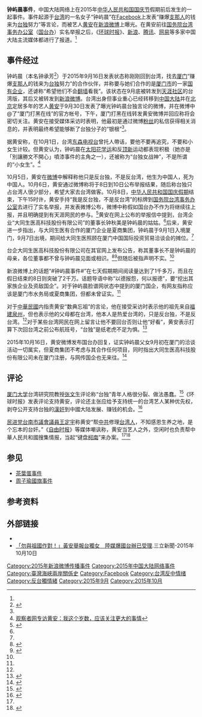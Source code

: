 {{noteTA
|G1=IT
|1=zh-hans:台; zh-hant:臺;
|2=zh-hans:网民;zh-hant:網民;zh-tw:網友;
|3=zh-hans:运营商; zh-hant:營運商;zh-tw:營運商;
|4=zh-hans:搜索;zh-hant:搜索;zh-tw:搜尋;
|5=zh-hans:电视台; zh-hant:電視台;
|6=zh-hans:网络; zh-hant:網路;
}}
'''钟屿晨事件'''，中国大陆网络上在2015年[[中华人民共和国国庆节|中华人民共和国国庆节]]假期前后发生的一起事件。事件起源于[[台湾|台湾]]的一名女子“钟屿晨”在[[Facebook|Facebook]]上发表“赚爆[[支那人|支那人]]的钱来为[[台独|台独]]努力”等言论，而被艺人[[黄安_(艺人)|黄安]]在[[新浪微博|新浪微博]]上曝光。在黄安前往[[国务院台湾事务办公室|国务院台湾事务办公室]]（[[国台办|国台办]]）实名举报之后，《[[环球时报|环球时报]]》、[[新浪|新浪]]、[[腾讯|腾讯]]、[[网易|网易]]等多家中国大陆主流媒体都进行了报道。<ref name=huan/>

== 事件经过 ==
钟屿晨（本名钟承芳<ref name=huan>{{Citeweb|title=台湾艺人黄安赴国台办举报“台独”言论女子|url=http://china.huanqiu.com/photo/2015-10/2799721.html|publisher=环球网|date=2015-10-08}}</ref>）于2015年9月16日发表状态称刚刚回到台湾，找去[[厦门|厦门]]“赚爆[[支那人|支那人]]的钱来为[[台独|台独]]努力”的合作伙伴，并称要与她们合作的是[[厦门市|厦门市]]的一家[[国有企业|国有企业]]，还谑称“希望他们不会[[突破网络审查|翻墙]]看我”。该状态在9月底被转发到[[天涯社区|天涯社区]]的台湾版，其后又被转发到[[新浪微博|新浪微博]]。台湾出身但事业重心已经转移到[[中国大陆|中国大陆]]并在[[北京|北京]]定居多年的艺人[[黄安_(艺人)|黄安]]于9月30日发表了曝光钟屿晨台独言论的微博，并在微博中@了“厦门打黑在线”的官方帐号，下午，厦门打黑在线转发黄安微博并回应称将会密切关注。黄安在接受媒体采访时表明，他最初是通过微博[[粉丝|粉丝]]的私信获得相关消息的，并表明最终希望能够断了台独分子的“银根”<ref name=dao/>。

据黄安称，在10月1日，台湾[[东森电视台|东森电视台]]曾托人帶话，要他不要再追究，不要和小女生计较。但黄安认为，钟屿晨在[[太阳花学运|太阳花学运]]和反[[頂新國際集團|顶新]]运动都表现积极（她亦是「別讓勝文不開心」噴漆事件的主角之一），还被称为“台独女战神”，不是所谓的“小女生”。<ref name=guan>[http://www.guancha.cn/huangan/2015_10_14_337422_s.shtml 观察者网专访黄安：我这个岁数，应该关注更大的事情]</ref>

10月5日，黄安在[[微博|微博]]中解释称他只是反台独，不是反台湾，他生为中国人，死为中国人。10月6日，黄安通过微博称将于8日到10日公布举报结果，随后称台独只占台湾人很少部分，希望大家去台湾做客。10月8日，[[中华人民共和国国庆节|中华人民共和国国庆假期]]结束，下午15时许，黄安手持“我是反台独，不是反台湾”的标牌到[[国务院台湾事务办公室|国务院台湾事务办公室]]去进行了实名举报，并发表微博公布，微博中称假如国台办不作为将继续往上报，并且明确提到有天涯网民的参与。<ref name=shen>{{Citeweb |title=黄安实名举报台独女子钟屿晨不惧被骂:我永远都是中国人 |url=http://bgl.shenchuang.com/yyzx/20151008/249471.shtml |date=2015-10-08 |publisher=深窗网 |access-date=2015-10-09 |archive-url=https://web.archive.org/web/20160304194256/http://bgl.shenchuang.com/yyzx/20151008/249471.shtml |archive-date=2016-03-04 |dead-url=yes }}</ref>黄安在网上公布的举报信中提到，台湾企业“大同生医高科技股份有限公司”的董事长钟秋美是钟屿晨的姑姑。<ref name=huan/>后来，黄安进一步指出，与大同生医有合作的厦门企业是夏商集团，钟屿晨于9月1日入境厦门，9月7日出境，期间给大同生医照顾在厦门中国国际投资贸易洽谈会的摊位。<ref name=guan/>

台企大同生医高科技股份有限公司在其官网上发布公告，称其董事长不是钟屿晨的母亲，各位董事都不曾与钟屿晨见面或相识。<ref>{{Citeweb|title=大同生醫股份有限公司公告专区|url=http://www.taton.com.tw/149|publisher=大同生醫股份有限公司|quote=近期網路上訛傳本公司董事長與網路上爆紅之鐘嶼晨小姐為母女關係或與本公司董事群密切實在是荒謬訛傳。……經查本公司董事均不曾與鐘嶼晨小姐見面或相識。可能因網路連結（facebook）造成誤會。|access-date=2015-10-09|archive-url=https://web.archive.org/web/20151003082544/http://www.taton.com.tw/149|archive-date=2015-10-03|dead-url=yes}}</ref><ref name=hqw>{{Citeweb|title=台歌手向国台办举报“台独女” 整材料花七天七夜 |url=http://taiwan.huanqiu.com/article/2015-10/7712354.html |date=2015-10-09 |publisher=环球网}}</ref>但随后被指声明不实。<ref name=net/>

新浪微博上的话题“#钟屿晨事件#”在七天假期期间阅读量达到了1千多万，而且在假日结束的8日则突破了2千万。话题导语中称“以德报怨，何以报德”，要“挖出其家族企业及资敌国企”。对于钟屿晨脸谱网状态中提到的厦门国企，有网友指称应该是厦门市水务局或夏商集团，但都未曾证实。<ref name=shen/>

对于[[中華民國|中華民國]]内指责黄安“数典忘祖”的言论，他在接受采访时表示他的祖先来自[[福建|福建]][[泉州|泉州]]，但也表示他的父母都在台湾，他本人是热爱台湾的，只是反台独，不是反台湾。<ref name=hqw/>对于某些台湾网民在网上留言让他不要回台否则让他“好看”，黄安表示打算下次回台湾之前公布航班号，“台独”是纸老虎不足为惧。<ref name=net>{{Citeweb|title=被黄安举报 涉事台企称不认识钟承芳遭打脸|url=http://www.taihainet.com/news/twnews/twsh/2015-10-04/1541266.html |publisher=台海网-台海导报 |date=2015-10-04}}</ref>

2015年10月16日，黄安微博发布国台办回复，证实钟屿晨父女9月初在厦门的洽谈活动一切属实，但夏商集团不考虑与其合作任何项目，同时指出大同生医高科技股份有限公司未在厦门注册，与网传国企也无来往。<ref>{{Citeweb|title=国台办回复黄安：涉事企业不与“台独女”合作 |url=http://news.china.com/domestic/945/20151017/20577822.html |publisher=中华网 |date=2015-10-16}}</ref>

== 评论 ==
[[厦门大学|厦门大学]]台湾研究院教授[[张文生|张文生]]评论称“台独”青年人格很分裂、做法愚蠢。<ref name=dao>{{Citeweb|title=用在厦门赚的钱资助“台独”|url=http://mt.sohu.com/20151002/n422510938.shtml |publisher=[[海峡导报|海峡导报]] |date=2015-10-02}}</ref>《环球时报》发表评论支持黄安，评论还主张应给予支持统一的台湾艺人某种优先权，剥夺公开支持台独的[[漢奸|漢奸]]到中國大陆发展、赚钱的机会。<ref>{{Citeweb|title=鍾嶼晨聲稱賺大陸錢支助台獨？　黃安向國台辦舉報 |url=http://www.nownews.com/n/2015/10/09/1839261 |date=2015-10-09 |publisher=NOWnews今日新聞}}</ref>

[[民进党|民进党]][[台南市議會|台南市議會]][[議員|議員]][[王定宇|王定宇]]称黄安“帮[[中共|中共]]修理[[台湾人|台湾人]]，不知感恩生养之地，是个忘本的台奸。”《[[自由时报|自由时报]]》等媒体嘲讽称，黄安当艺人之外，空闲时也负责帮中華人民共和國搜集情报，当起“键盘[[名侦探柯南|柯南]]”来办案。<ref name=hqw/><ref>{{Citeweb|url=http://ent.ltn.com.tw/news/breakingnews/1469685 |title=黃安向國台辦檢舉網酸：沒通告時間太多|publisher=自由時報電子報|date=2015-10-08}}</ref>

== 参见 ==
* [[茶葉蛋事件|茶葉蛋事件]]
* [[周子瑜國旗事件|周子瑜國旗事件]]

== 参考资料 ==
{{reflist|2}}

== 外部链接 ==
* {{Weibo|huangan|黄安}}
* [http://www.setn.com/E/News.aspx?NewsID=99637&PageGroupID=8 「勿與祖國作對！」黃安舉報台獨女　陸媒爆國台辦已受理].三立新聞-2015年10月10日

[[Category:2015年新浪微博传播事件|Category:2015年新浪微博传播事件]]
[[Category:2015年中国大陆网络事件|Category:2015年中国大陆网络事件]]
[[Category:臺灣海峽兩岸關係史|Category:臺灣海峽兩岸關係史]]
[[Category:Facebook|Category:Facebook]]
[[Category:台湾反中情绪|Category:台湾反中情绪]]
[[Category:反台獨情緒|Category:反台獨情緒]]
[[Category:2015年9月|Category:2015年9月]]
[[Category:2015年10月|Category:2015年10月]]